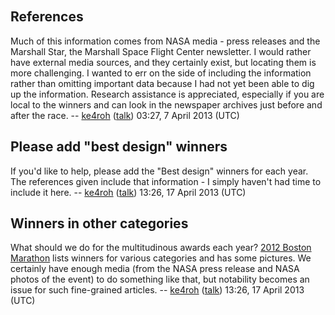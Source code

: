 <article id="39036735" title=Talk:NASA Human Exploration Rover Challenge>
	<talkpage id="39036735" title="Talk:NASA Human Exploration Rover Challenge">
{{dyktalk|17 April|2013|entry=... that the '''[[Great Moonbuggy Race]]''' is underway right now?|views=8700}}

== References ==
Much of this information comes from NASA media - press releases and the Marshall Star, the Marshall Space Flight Center newsletter.  I would rather have external media sources, and they certainly exist, but locating them is more challenging.  I wanted to err on the side of including the information rather than omitting important data because I had not yet been able to dig up the information.  Research assistance is appreciated, especially if you are local to the winners and can look in the newspaper archives just before and after the race. -- [[User:Ke4roh|ke4roh]] ([[User talk:Ke4roh|talk]]) 03:27, 7 April 2013 (UTC)

== Please add &quot;best design&quot; winners ==
If you'd like to help, please add the &quot;Best design&quot; winners for each year.  The references given include that information - I simply haven't had time to include it here.  -- [[User:Ke4roh|ke4roh]] ([[User talk:Ke4roh|talk]]) 13:26, 17 April 2013 (UTC)

== Winners in other categories ==
What should we do for the multitudinous awards each year?  [[2012 Boston Marathon]] lists winners for various categories and has some pictures.  We certainly have enough media (from the NASA press release and NASA photos of the event) to do something like that, but notability becomes an issue for such fine-grained articles. -- [[User:Ke4roh|ke4roh]] ([[User talk:Ke4roh|talk]]) 13:26, 17 April 2013 (UTC)
	</talkpage>
</article>